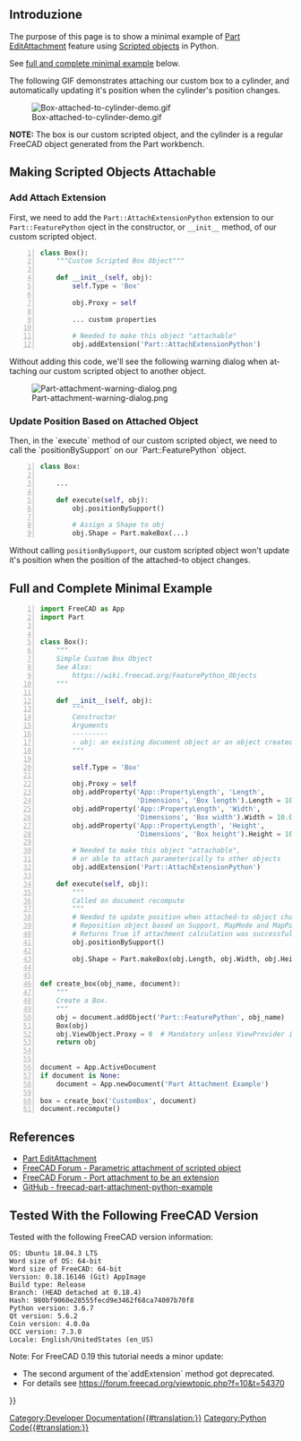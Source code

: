 <languages/>
{{TOCright}}

<span id="Introduction"></span>
==Introduzione==

<div lang="en" dir="ltr" class="mw-content-ltr">
The purpose of this page is to show a minimal example of [[Part_EditAttachment|Part EditAttachment]] feature using [[Scripted objects]] in Python.
</div>

<div lang="en" dir="ltr" class="mw-content-ltr">
See [[#Full_and_Complete_Minimal_Example|full and complete minimal example]] below.
</div>

<div lang="en" dir="ltr" class="mw-content-ltr">
The following GIF demonstrates attaching our custom box to a cylinder, and automatically updating it's position when the cylinder's position changes.
</div>

[[File:Box-attached-to-cylinder-demo.gif]]

<div lang="en" dir="ltr" class="mw-content-ltr">
'''NOTE:''' The box is our custom scripted object, and the cylinder is a regular FreeCAD object generated from the Part workbench.
</div>

<div lang="en" dir="ltr" class="mw-content-ltr">
==Making Scripted Objects Attachable==
</div>

<div lang="en" dir="ltr" class="mw-content-ltr">
===Add Attach Extension===
</div>

<div lang="en" dir="ltr" class="mw-content-ltr">
First, we need to add the <code>Part::AttachExtensionPython</code> extension to our <code>Part::FeaturePython</code> oject in the constructor, or <code>__init__</code> method, of our custom scripted object.
</div>
<syntaxhighlight lang="python" line='line'>
class Box():
    """Custom Scripted Box Object"""

    def __init__(self, obj):
        self.Type = 'Box'

        obj.Proxy = self
        
        ... custom properties

        # Needed to make this object "attachable"
        obj.addExtension('Part::AttachExtensionPython')
</syntaxhighlight>
<div lang="en" dir="ltr" class="mw-content-ltr">
Without adding this code, we'll see the following warning dialog when attaching our custom scripted object to another object.
</div>

[[File:Part-attachment-warning-dialog.png]]

<div lang="en" dir="ltr" class="mw-content-ltr">
===Update Position Based on Attached Object===
</div>

<div lang="en" dir="ltr" class="mw-content-ltr">
Then, in the `execute` method of our custom scripted object, we need to call the `positionBySupport` on our `Part::FeaturePython` object.
</div>
<syntaxhighlight lang="python" line='line'>
class Box:
    
    ...

    def execute(self, obj):
        obj.positionBySupport()
        
        # Assign a Shape to obj
        obj.Shape = Part.makeBox(...)
</syntaxhighlight>
<div lang="en" dir="ltr" class="mw-content-ltr">
Without calling <code>positionBySupport</code>, our custom scripted object won't update it's position when the position of the attached-to object changes.
</div>

<div lang="en" dir="ltr" class="mw-content-ltr">
==Full and Complete Minimal Example==
</div>
<syntaxhighlight lang="python" line='line'>
import FreeCAD as App
import Part


class Box():
    """
    Simple Custom Box Object
    See Also:
        https://wiki.freecad.org/FeaturePython_Objects
    """

    def __init__(self, obj):
        """
        Constructor
        Arguments
        ---------
        - obj: an existing document object or an object created with FreeCAD.Document.addObject('Part::FeaturePython', '{name}').
        """

        self.Type = 'Box'

        obj.Proxy = self
        obj.addProperty('App::PropertyLength', 'Length',
                        'Dimensions', 'Box length').Length = 10.0
        obj.addProperty('App::PropertyLength', 'Width',
                        'Dimensions', 'Box width').Width = 10.0
        obj.addProperty('App::PropertyLength', 'Height',
                        'Dimensions', 'Box height').Height = 10.0

        # Needed to make this object "attachable",
        # or able to attach parameterically to other objects
        obj.addExtension('Part::AttachExtensionPython')

    def execute(self, obj):
        """
        Called on document recompute
        """
        # Needed to update position when attached-to object changes position.
        # Reposition object based on Support, MapMode and MapPathParameter properties.
        # Returns True if attachment calculation was successful, False if object is not attached and Placement wasn't updated,
        obj.positionBySupport()

        obj.Shape = Part.makeBox(obj.Length, obj.Width, obj.Height)


def create_box(obj_name, document):
    """
    Create a Box.
    """
    obj = document.addObject('Part::FeaturePython', obj_name)
    Box(obj)
    obj.ViewObject.Proxy = 0  # Mandatory unless ViewProvider is coded
    return obj


document = App.ActiveDocument
if document is None:
    document = App.newDocument('Part Attachment Example')

box = create_box('CustomBox', document)
document.recompute()
</syntaxhighlight>

<div lang="en" dir="ltr" class="mw-content-ltr">
==References==
</div>

<div lang="en" dir="ltr" class="mw-content-ltr">
* [[Part_EditAttachment|Part EditAttachment]]
* [https://forum.freecad.org/viewtopic.php?f=22&t=24794 FreeCAD Forum - Parametric attachment of scripted object]
* [https://forum.freecad.org/viewtopic.php?f=10&t=18978&start=10 FreeCAD Forum - Port attachment to be an extension]
* [https://github.com/gbroques/freecad-part-attachment-python-example GitHub - freecad-part-attachment-python-example]
</div>

<div lang="en" dir="ltr" class="mw-content-ltr">
==Tested With the Following FreeCAD Version==
</div>

<div lang="en" dir="ltr" class="mw-content-ltr">
Tested with the following FreeCAD version information:
</div>
<pre>
OS: Ubuntu 18.04.3 LTS
Word size of OS: 64-bit
Word size of FreeCAD: 64-bit
Version: 0.18.16146 (Git) AppImage
Build type: Release
Branch: (HEAD detached at 0.18.4)
Hash: 980bf9060e28555fecd9e3462f68ca74007b70f8
Python version: 3.6.7
Qt version: 5.6.2
Coin version: 4.0.0a
OCC version: 7.3.0
Locale: English/UnitedStates (en_US)
</pre>

<div lang="en" dir="ltr" class="mw-content-ltr">
Note: For FreeCAD 0.19 this tutorial needs a minor update:
* The second argument of the`addExtension` method got deprecated.
* For details see https://forum.freecad.org/viewtopic.php?f=10&t=54370
</div>

{{Powerdocnavi{{#translation:}}}}
[[Category:Developer Documentation{{#translation:}}]]
[[Category:Python Code{{#translation:}}]]
{{clear}}